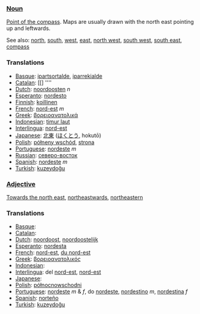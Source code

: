 ===[[Noun]]===

[[Point of the compass]]. Maps are usually drawn with the north east pointing up and leftwards.

See also: [[north]], [[south]], [[west]], [[east]], [[north west]], [[south west]], [[south east]], [[compass]]

===Translations===
*[[Basque]]: [[ipartsortalde]], [[iparrekialde]]
*[[Catalan]]: [[] ''''
*[[Dutch]]: [[noordoosten]] ''n''
*[[Esperanto]]: [[nordesto]]
*[[Finnish]]: [[koillinen]]
*[[French]]: [[nord-est]] ''m''
*[[Greek]]: [[βορειοανατολικά]]
*[[Indonesian]]: [[timur laut]]
*[[Interlingua]]: [[nord-est]]
*[[Japanese]]: [[北東]] ([[ほくとう]], hokutō)
*[[Polish]]: [[półneny wschód]], [[strona]]
*[[Portuguese]]: [[nordeste]] ''m''
*[[Russian]]: [[северо-восток]]
*[[Spanish]]: [[nordeste]] ''m''
*[[Turkish]]: [[kuzeydoğu]]

===[[Adjective]]===

[[Towards the north east]], [[northeastwards]], [[northeastern]]

===Translations===
*[[Basque]]: [[]]
*[[Catalan]]: [[]]
*[[Dutch]]: [[noordoost]], [[noordoostelijk]]
*[[Esperanto]]: [[nordesta]]
*[[French]]: [[nord-est]], [[du nord-est]]
*[[Greek]]: [[βορειοανατολικός]]
*[[Indonesian]]: [[]]
*[[Interlingua]]: del [[nord-est]], [[nord-est]]
*[[Japanese]]: [[]]
*[[Polish]]: [[północnowschodni]]
*[[Portuguese]]: [[nordeste]] ''m'' & ''f'',  do [[nordeste]], [[nordestino]] ''m'',  [[nordestina]] ''f''
*[[Spanish]]: [[norteño]]
*[[Turkish]]: [[kuzeydoğu]]